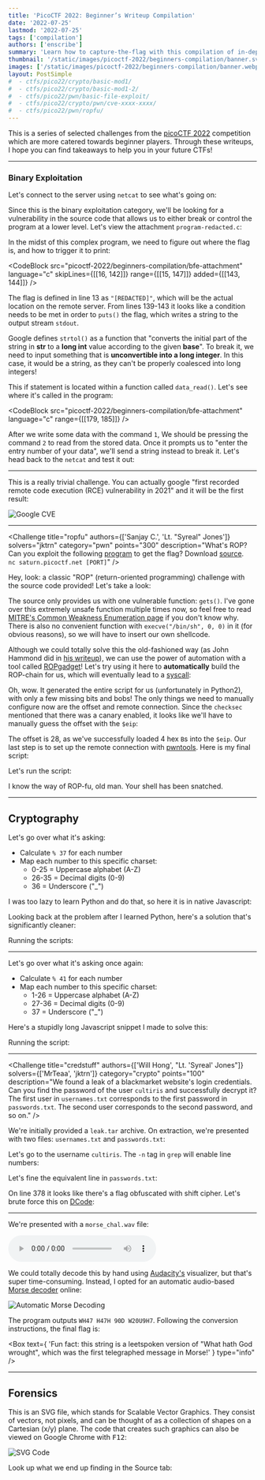 ```yaml
---
title: 'PicoCTF 2022: Beginner’s Writeup Compilation'
date: '2022-07-25'
lastmod: '2022-07-25'
tags: ['compilation']
authors: ['enscribe']
summary: 'Learn how to capture-the-flag with this compilation of in-depth writeups from picoCTF 2022. Covers introductory-level challenges in all categories!'
thumbnail: '/static/images/picoctf-2022/beginners-compilation/banner.svg'
images: ['/static/images/picoctf-2022/beginners-compilation/banner.webp']
layout: PostSimple
#  - ctfs/pico22/crypto/basic-mod1/
#  - ctfs/pico22/crypto/basic-mod1-2/
#  - ctfs/pico22/pwn/basic-file-exploit/
#  - ctfs/pico22/crypto/pwn/cve-xxxx-xxxx/
#  - ctfs/pico22/pwn/ropfu/
---
```


This is a series of selected challenges from the [picoCTF 2022](https://picoctf.org/) competition which are more catered towards beginner players. Through these writeups, I hope you can find takeaways to help you in your future CTFs!

---

### Binary Exploitation

<Challenge
    title="basic-file-exploit"
    authors="Will Hong"
    solvers="jktrn"
    category="pwn"
    points="100"
    description="The program provided allows you to write to a file and read what you wrote from it. Try playing around with it and see if you can break it! Connect to the program with netcat:  
    `$ nc saturn.picoctf.net 50366`"
/>

Let's connect to the server using `netcat` to see what's going on:

<CodeBlock
    src="picoctf-2022/beginners-compilation/bfe-first-netcat"
    rawHTML={true}
    terminal={true}
/>

Since this is the binary exploitation category, we'll be looking for a vulnerability in the source code that allows us to either break or control the program at a lower level. Let's view the attachment `program-redacted.c`:

<CodeBlock src="picoctf-2022/beginners-compilation/bfe-attachment" language="c" scrollable={true} />

In the midst of this complex program, we need to figure out where the flag is, and how to trigger it to print:

<CodeBlock
    src="picoctf-2022/beginners-compilation/bfe-attachment"
    language="c"
    skipLines={[[16, 142]]}
    range={[[15, 147]]}
    added={[[143, 144]]}
/>

The flag is defined in line 13 as `"[REDACTED]"`, which will be the actual location on the remote server. From lines 139-143 it looks like a condition needs to be met in order to `puts()` the flag, which writes a string to the output stream `stdout`.

Google defines `strtol()` as a function that "converts the initial part of the string in **str** to a **long int** value according to the given **base**". To break it, we need to input something that is **unconvertible into a long integer**. In this case, it would be a string, as they can't be properly coalesced into long integers!

This if statement is located within a function called `data_read()`. Let's see where it's called in the program:

<CodeBlock
    src="picoctf-2022/beginners-compilation/bfe-attachment"
    language="c"
    range={[[179, 185]]}
/>

After we write some data with the command `1`, We should be pressing the command `2` to read from the stored data. Once it prompts us to "enter the entry number of your data", we'll send a string instead to break it. Let's head back to the `netcat` and test it out:

<CodeBlock
    src="picoctf-2022/beginners-compilation/bfe-last-netcat"
    rawHTML={true}
    terminal={true}
/>

---

<Challenge
    title="CVE-XXXX-XXXX"
    authors="Mubarak Mikail"
    solvers="jktrn"
    category="osint"
    points="100"
    description="Enter the CVE of the vulnerability as the flag with the correct flag format - `picoCTF{CVE-XXXX-XXXXX}` - replacing `XXXX-XXXXX` with the numbers for the matching vulnerability. The CVE we're looking for is the first recorded remote code execution (RCE) vulnerability in 2021 in the Windows Print Spooler Service, which is available across desktop and server versions of Windows operating systems. The service is used to manage printers and print servers."
/>

This is a really trivial challenge. You can actually google "first recorded remote code execution (RCE) vulnerability in 2021" and it will be the first result:

![Google CVE](/static/images/picoctf-2022/beginners-compilation/cve-google.png)

<Box text="**CVE-XXXX-XXXX**: `picoCTF{CVE-2021-34527}`" type="flag" />

---

<Challenge
    title="ropfu"
    authors={['Sanjay C.', 'Lt. "Syreal" Jones']}
    solvers="jktrn"
    category="pwn"
    points="300"
    description="What's ROP?  
    Can you exploit the following [program](#nofileforyou) to get the flag? Download [source](#nofileforyou).  
    `nc saturn.picoctf.net [PORT]`"
/>

<Box
    text="Warning: This is an **instance-based** challenge. Port info will be redacted alongside the last eight characters of the flag, as they are dynamic."
    type="warning"
/>

<CodeBlock src="picoctf-2022/beginners-compilation/ropfu-checksec" rawHTML={true} terminal={true} />

Hey, look: a classic "ROP" (return-oriented programming) challenge with the source code provided! Let's take a look:

<CodeBlock src="picoctf-2022/beginners-compilation/ropfu-attachment" language="c" />

The source only provides us with one vulnerable function: `gets()`. I've gone over this extremely unsafe function multiple times now, so feel free to read [MITRE's Common Weakness Enumeration page](https://cwe.mitre.org/data/definitions/242) if you don't know why. There is also no convenient function with `execve("/bin/sh", 0, 0)` in it (for obvious reasons), so we will have to insert our own shellcode.

Although we could totally solve this the old-fashioned way (as John Hammond did in [his writeup](https://www.youtube.com/watch?v=c7wNN8qgxAA)), we can use the power of automation with a tool called [ROPgadget](https://github.com/JonathanSalwan/ROPgadget)! Let's try using it here to **automatically** build the ROP-chain for us, which will eventually lead to a [syscall](https://en.wikipedia.org/wiki/System_call):

<CodeBlock src="picoctf-2022/beginners-compilation/ropfu-ropchain" rawHTML={true} terminal={true} />

Oh, wow. It generated the entire script for us (unfortunately in Python2), with only a few missing bits and bobs! The only things we need to manually configure now are the offset and remote connection. Since the `checksec` mentioned that there was a canary enabled, it looks like we'll have to manually guess the offset with the `$eip`:

<CodeBlock src="picoctf-2022/beginners-compilation/ropfu-gdb" rawHTML={true} terminal={true} />

The offset is 28, as we've successfully loaded 4 hex `B`s into the `$eip`. Our last step is to set up the remote connection with [pwntools](https://docs.pwntools.com/en/stable/). Here is my final script:

<CodeBlock
    src="picoctf-2022/beginners-compilation/ropfu-solve"
    language="python"
    scrollable={true}
/>

Let's run the script:

<CodeBlock src="picoctf-2022/beginners-compilation/ropfu-run" rawHTML={true} terminal={true} />

I know the way of ROP-fu, old man. Your shell has been snatched.

---

## Cryptography

<Challenge
    title="basic-mod1"
    authors="Will Hong"
    solvers="jktrn"
    category="crypto"
    points="100"
    description="We found this weird message being passed around on the servers, we think we have a working decryption scheme.  
    Take each number mod 37 and map it to the following character set - 0-25 is the alphabet (uppercase), 26-35 are the decimal digits, and 36 is an underscore. Wrap your decrypted message in the picoCTF flag format (i.e. `picoCTF{decrypted_message}`)"
/>

Let's go over what it's asking:

-   Calculate `% 37` for each number
-   Map each number to this specific charset:
    -   0-25 = Uppercase alphabet (A-Z)
    -   26-35 = Decimal digits (0-9)
    -   36 = Underscore ("\_")

I was too lazy to learn Python and do that, so here it is in native Javascript:

<CodeBlock src="picoctf-2022/beginners-compilation/bm1-solve-js" language="javascript" />

Looking back at the problem after I learned Python, here's a solution that's significantly cleaner:

<CodeBlock src="picoctf-2022/beginners-compilation/bm1-solve-py" language="python" />

Running the scripts:

<CodeBlock src="picoctf-2022/beginners-compilation/bm1-run" rawHTML={true} terminal={true} />

---

<Challenge
    title="basic-mod2"
    authors="Will Hong"
    solvers="jktrn"
    category="crypto"
    points="100"
    description="A new modular challenge! Take each number mod 41 and find the modular inverse for the result. Then map to the following character set - 1-26 are the alphabet, 27-36 are the decimal digits, and 37 is an underscore. Wrap your decrypted message in the picoCTF flag format (`picoCTF{decrypted_message}`)."
/>

Let's go over what it's asking once again:

-   Calculate `% 41` for each number
-   Map each number to this specific charset:
    -   1-26 = Uppercase alphabet (A-Z)
    -   27-36 = Decimal digits (0-9)
    -   37 = Underscore ("\_")

Here's a stupidly long Javascript snippet I made to solve this:

<CodeBlock src="picoctf-2022/beginners-compilation/bm2-solve" language="javascript" />

Running the script:

<CodeBlock src="picoctf-2022/beginners-compilation/bm2-run" rawHTML={true} terminal={true} />

---

<Challenge
    title="credstuff"
    authors={['Will Hong', "Lt. 'Syreal' Jones"]}
    solvers={['MrTeaa', 'jktrn']}
    category="crypto"
    points="100"
    description="We found a leak of a blackmarket website's login credentials. Can you find the password of the user `cultiris` and successfully decrypt it?  
    The first user in `usernames.txt` corresponds to the first password in `passwords.txt`. The second user corresponds to the second password, and so on."
/>

We're initially provided a `leak.tar` archive. On extraction, we're presented with two files: `usernames.txt` and `passwords.txt`:

<div className="flex flex-col items-center justify-center gap-4 md:flex-row">
    <div>
        <CodeBlock src="picoctf-2022/beginners-compilation/credstuff-usernames" language="text" />
    </div>
    <div>
        <CodeBlock src="picoctf-2022/beginners-compilation/credstuff-passwords" language="text" />
    </div>
</div>

Let's go to the username `cultiris`. The `-n` tag in `grep` will enable line numbers:

<CodeBlock src="picoctf-2022/beginners-compilation/credstuff-grep" rawHTML={true} terminal={true} />

Let's fine the equivalent line in `passwords.txt`:

<CodeBlock src="picoctf-2022/beginners-compilation/credstuff-search" rawHTML={true} />

On line 378 it looks like there's a flag obfuscated with shift cipher. Let's brute force this on [DCode](https://www.dcode.fr/caesar-cipher):

<CodeBlock src="picoctf-2022/beginners-compilation/credstuff-dcode" rawHTML={true} />

<Box text="**credstuff**: `picoCTF{C7r1F_54V35_71M3}`" type="flag" />

---

<Challenge
    title="morse-code"
    authors="Will Hong"
    solvers="jktrn"
    category="crypto"
    points="100"
    description="Morse code is well known. Can you decrypt this?  
    Wrap your answer with `picoCTF{}`, put underscores in place of pauses, and use all lowercase."
/>

We're presented with a `morse_chal.wav` file:

<div className="my-4 flex items-center justify-center">
    <audio controls>
        <source src="/static/images/picoctf-2022/beginners-compilation/morse_chal.wav" />
        Your browser does not support the audio element.
    </audio>
</div>

We could totally decode this by hand using [Audacity's](https://www.audacityteam.org/) visualizer, but that's super time-consuming. Instead, I opted for an automatic audio-based [Morse decoder](https://morsecode.world/international/decoder/audio-decoder-adaptive.html) online:

![Automatic Morse Decoding](/static/images/picoctf-2022/beginners-compilation/morse-code.gif)

The program outputs `WH47 H47H 90D W20U9H7`. Following the conversion instructions, the final flag is:

<Box text="**morse-code**: `picoCTF{wh47_h47h_90d_w20u9h7}`" type="flag" />

<Box
    text={
        'Fun fact: this string is a leetspoken version of "What hath God wrought", which was the first telegraphed message in Morse!'
    }
    type="info"
/>

---

## Forensics

<Challenge
    title="Enhance!"
    authors="Lt. 'Syreal' Jones"
    solvers="jktrn"
    category="forensics"
    points="100"
    description="Download this image file and find the flag.
    <img src='/static/images/picoctf-2022/beginners-compilation/svg.png' className='!mb-0 w-72' alt='svg.png'>
    <figcaption>svg.png</figcaption>"
/>

This is an SVG file, which stands for Scalable Vector Graphics. They consist of vectors, not pixels, and can be thought of as a collection of shapes on a Cartesian (x/y) plane. The code that creates such graphics can also be viewed on Google Chrome with <kbd>F12</kbd>:

![SVG Code](/static/images/picoctf-2022/beginners-compilation/svg2.png)

Look up what we end up finding in the Source tab:

<CodeBlock src="picoctf-2022/beginners-compilation/enhance-flag" language="svg" scrollable={true} />

<Box text="**Enhance!**: `picoCTF{3nh4nc3d_[REDACTED]}`" type="flag" />
